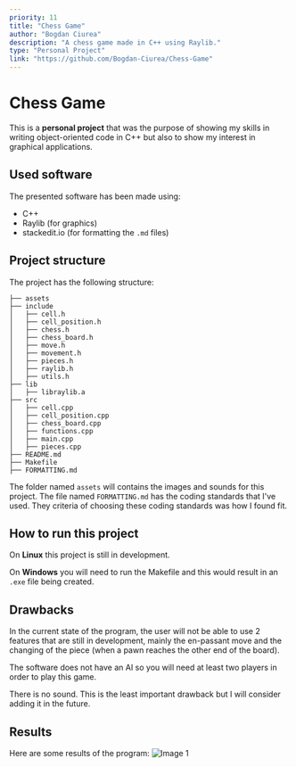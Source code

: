 ```yaml
---
priority: 11
title: "Chess Game"
author: "Bogdan Ciurea"
description: "A chess game made in C++ using Raylib."
type: "Personal Project"
link: "https://github.com/Bogdan-Ciurea/Chess-Game"
---
```


# Chess Game

This is a **personal project** that was the purpose of showing my skills in writing object-oriented code in C++ but also to show my interest in graphical applications.

## Used software

The presented software has been made using:

- C++
- Raylib (for graphics)
- stackedit.io (for formatting the `.md` files)

## Project structure

The project has the following structure:

```
├── assets
├── include
│   ├── cell.h
│   ├── cell_position.h
│   ├── chess.h
│   ├── chess_board.h
│   ├── move.h
│   ├── movement.h
│   ├── pieces.h
│   ├── raylib.h
│   ├── utils.h
├── lib
│   ├── libraylib.a
├── src
│   ├── cell.cpp
│   ├── cell_position.cpp
│   ├── chess_board.cpp
│   ├── functions.cpp
│   ├── main.cpp
│   ├── pieces.cpp
├── README.md
├── Makefile
├── FORMATTING.md
```

The folder named `assets` will contains the images and sounds for this project.
The file named `FORMATTING.md` has the coding standards that I've used. They criteria of choosing these coding standards was how I found fit.

## How to run this project

On **Linux** this project is still in development.

On **Windows** you will need to run the Makefile and this would result in an `.exe` file being created.

## Drawbacks

In the current state of the program, the user will not be able to use 2 features that are still in development, mainly the en-passant move and the changing of the piece (when a pawn reaches the other end of the board).

The software does not have an AI so you will need at least two players in order to play this game.

There is no sound. This is the least important drawback but I will consider adding it in the future.

## Results

Here are some results of the program:
![Image 1](/content/projects/chess-game/chess-game-img.png)
